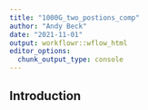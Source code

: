 ```yaml
---
title: "1000G_two_postions_comp"
author: "Andy Beck"
date: "2021-11-01"
output: workflowr::wflow_html
editor_options:
  chunk_output_type: console
---
```


## Introduction

```r

```

